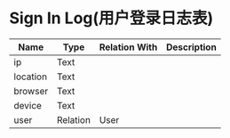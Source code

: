 # Sign In Log(用户登录日志表)

| Name     | Type     | Relation With | Description |
| -------- | -------- | ------------- | ----------- |
| ip       | Text     |               |             |
| location | Text     |               |             |
| browser  | Text     |               |             |
| device   | Text     |               |             |
| user     | Relation | User          |             |
